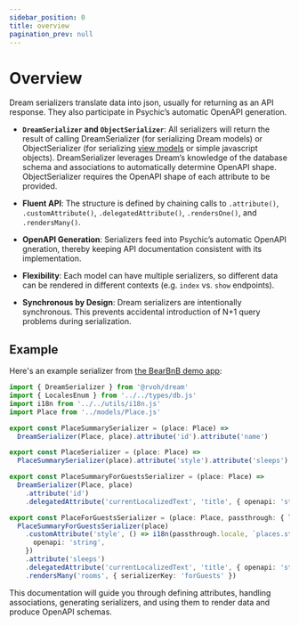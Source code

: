```yaml
---
sidebar_position: 0
title: overview
pagination_prev: null
---
```


# Overview

Dream serializers translate data into json, usually for returning as an API response. They also participate in Psychic’s automatic OpenAPI generation.

- **`DreamSerializer` and `ObjectSerializer`**: All serializers will return the result of calling DreamSerializer (for serializing Dream models) or ObjectSerializer (for serializing [view models](./view-models.mdx) or simple javascript objects). DreamSerializer leverages Dream’s knowledge of the database schema and associations to automatically determine OpenAPI shape. ObjectSerializer requires the OpenAPI shape of each attribute to be provided.

- **Fluent API**: The structure is defined by chaining calls to `.attribute()`, `.customAttribute()`, `.delegatedAttribute()`, `.rendersOne()`, and `.rendersMany()`.

- **OpenAPI Generation**: Serializers feed into Psychic’s automatic OpenAPI gneration, thereby keeping API documentation consistent with its implementation.

- **Flexibility**: Each model can have multiple serializers, so different data can be rendered in different contexts (e.g. `index` vs. `show` endpoints).

- **Synchronous by Design**: Dream serializers are intentionally synchronous. This prevents accidental introduction of N+1 query problems during serialization.

## Example

Here's an example serializer from [the BearBnB demo app](https://github.com/rvohealth/bearbnb):

```ts
import { DreamSerializer } from '@rvoh/dream'
import { LocalesEnum } from '../../types/db.js'
import i18n from '../../utils/i18n.js'
import Place from '../models/Place.js'

export const PlaceSummarySerializer = (place: Place) =>
  DreamSerializer(Place, place).attribute('id').attribute('name')

export const PlaceSerializer = (place: Place) =>
  PlaceSummarySerializer(place).attribute('style').attribute('sleeps').attribute('deletedAt')

export const PlaceSummaryForGuestsSerializer = (place: Place) =>
  DreamSerializer(Place, place)
    .attribute('id')
    .delegatedAttribute('currentLocalizedText', 'title', { openapi: 'string' })

export const PlaceForGuestsSerializer = (place: Place, passthrough: { locale: LocalesEnum }) =>
  PlaceSummaryForGuestsSerializer(place)
    .customAttribute('style', () => i18n(passthrough.locale, `places.style.${place.style}`), {
      openapi: 'string',
    })
    .attribute('sleeps')
    .delegatedAttribute('currentLocalizedText', 'title', { openapi: 'string' })
    .rendersMany('rooms', { serializerKey: 'forGuests' })
```

This documentation will guide you through defining attributes, handling associations, generating serializers, and using them to render data and produce OpenAPI schemas.
